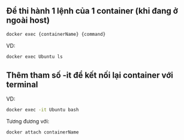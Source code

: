 ## Để thi hành 1 lệnh của 1 container (khi đang ở ngoài host)

```bash
docker exec {containerName} {command}
```

VD:

```bash
docker exec Ubuntu ls
```

## Thêm tham số -it để kết nối lại container với terminal

VD:

```bash
docker exec -it Ubuntu bash
```

Tương đương với:

```bash
docker attach containerName
```
